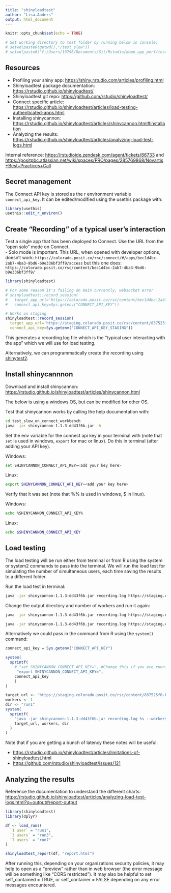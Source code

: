 ```yaml
---
title: "shinyloadtest"
author: "Lisa.Anders"
output: html_document
---
```


```r
knitr::opts_chunk$set(echo = TRUE)

# Set working directory to test folder by running below in console: 
# setwd(paste0(getwd(),"/test_slow"))
# setwd(paste0("C:/Users/19796/Documents/Git/Rstudio/demo_app_perf/test_slow_on_connect_workbench"))

```

## Resources 

 - Profiling your shiny app: <https://shiny.rstudio.com/articles/profiling.html> 
 - Shinyloadtest package documentation: <https://rstudio.github.io/shinyloadtest/>
 - Shinyloadtest git repo: <https://github.com/rstudio/shinyloadtest/> 
 - Connect specific article: <https://rstudio.github.io/shinyloadtest/articles/load-testing-authenticated-apps.html>
 - Installing shinycannon: <https://rstudio.github.io/shinyloadtest/articles/shinycannon.html#installation>
 - Analyzing the results: <https://rstudio.github.io/shinyloadtest/articles/analyzing-load-test-logs.html> 

Internal reference: <https://rstudioide.zendesk.com/agent/tickets/86733> and <https://positpbc.atlassian.net/wiki/spaces/PRO/pages/285769868/Novartis+Best+Practices+Call>

## Secret management 

The Connect API key is stored as the r environment variable `connect_api_key`. It can be edited/modified using the usethis package with: 
```r
library(usethis)
usethis::edit_r_environ()
```

## Create "Recording" of a typical user's interaction

Test a single app that has been deployed to Connect. Use the URL from the "open solo" mode on Connect.  
 - Solo mode is important. This URL, when opened with developer options, doesn't work: `https://colorado.posit.co/rsc/connect/#/apps/bec1d4bc-2ab7-4ba3-9bd6-b9e336bf3ff9/access` but this one does: `https://colorado.posit.co/rsc/content/bec1d4bc-2ab7-4ba3-9bd6-b9e336bf3ff9/`

```r
library(shinyloadtest)

# For some reason it's failing on main currently, websocket error
# shinyloadtest::record_session(
#   target_app_url='https://colorado.posit.co/rsc/content/bec1d4bc-2ab7-4ba3-9bd6-b9e336bf3ff9/', 
#   connect_api_key=Sys.getenv("CONNECT_API_KEY"))

# Works on staging
shinyloadtest::record_session(
  target_app_url='https://staging.colorado.posit.co/rsc/content/837525f0-b7f7-4c6d-9cd1-77fdd4a2ebc0',
  connect_api_key=Sys.getenv("CONNECT_API_KEY_STAGING"))
```

This generates a recording.log file which is the "typical user interacting with the app" which we will use for load testing. 

Alternatively, we can programmatically create the recording using [shinytest2](https://rstudio.github.io/shinytest2/articles/use-application-audit.html?q=load%20test#load-testing-with-shinytest2). 

## Install shinycannnon

Download and install shinycannon: <https://rstudio.github.io/shinyloadtest/articles/shinycannon.html> 

The below is using a windows OS, but can be modified for other OS. 

Test that shinycannon works by calling the help documentation with: 

```bash
cd test_slow_on_connect_workbench
java -jar shinycannon-1.1.3-dd43f6b.jar -h
```

Set the env variable for the connect api key in your terminal with (note that `set` is used in windows, `export` for mac or linux). Do this in terminal (after adding your API key). 

Windows: 
```bash
set SHINYCANNON_CONNECT_API_KEY=<add your key here>
```

Linux: 
```bash
export SHINYCANNON_CONNECT_API_KEY=<add your key here>
```

Verify that it was set (note that %% is used in windows, $ in linux). 

Windows: 
```bash
echo %SHINYCANNON_CONNECT_API_KEY%
```

Linux:
```bash
echo $SHINYCANNON_CONNECT_API_KEY
```

## Load testing

The load testing will be run either from terminal or from R using the system or system2 commands to pass into the terminal. We will run the load test for simulating the number of simultaneous users, each time saving the results to a different folder. 

Run the load test in terminal: 

```bash
java -jar shinycannon-1.1.3-dd43f6b.jar recording.log https://staging.colorado.posit.co/rsc/content/837525f0-b7f7-4c6d-9cd1-77fdd4a2ebc0 --workers 1 --loaded-duration-minutes 2 --output-dir run1 --overwrite-output
```

Change the output directory and number of workers and run it again: 

```bash
java -jar shinycannon-1.1.3-dd43f6b.jar recording.log https://staging.colorado.posit.co/rsc/content/837525f0-b7f7-4c6d-9cd1-77fdd4a2ebc0 --workers 3 --loaded-duration-minutes 2 --output-dir run3 --overwrite-output
```

```bash
java -jar shinycannon-1.1.3-dd43f6b.jar recording.log https://staging.colorado.posit.co/rsc/content/837525f0-b7f7-4c6d-9cd1-77fdd4a2ebc0 --workers 7 --loaded-duration-minutes 2 --output-dir run7 --overwrite-output
```

Alternatively we could pass in the command from R using the `system()` command: 

```r
connect_api_key = Sys.getenv("CONNECT_API_KEY")

system(
  sprintf(
    # "set SHINYCANNON_CONNECT_API_KEY=", #Change this if you are running on Windows
     "export SHINYCANNON_CONNECT_API_KEY=",
    connect_api_key
    )
)

target_url <- "https://staging.colorado.posit.co/rsc/content/837525f0-b7f7-4c6d-9cd1-77fdd4a2ebc0"
workers <- 1
dir <- "run1"
system(
  sprintf(
    "java -jar shinycannon-1.1.3-dd43f6b.jar recording.log %s --workers %s --loaded-duration-minutes 2 --output-dir %s --overwrite-output",
    target_url, workers, dir
  )
)
```

Note that if you are getting a bunch of latency these notes will be useful: 

 - <https://rstudio.github.io/shinyloadtest/articles/limitations-of-shinyloadtest.html>
 - <https://github.com/rstudio/shinyloadtest/issues/121>


## Analyzing the results 

Reference the documentation to understand the different charts: <https://rstudio.github.io/shinyloadtest/articles/analyzing-load-test-logs.html?q=output#report-output> 

```r
library(shinyloadtest)
library(dplyr)

df <- load_runs(
  `1 user` = "run1",
  `3 users` = "run3",
  `7 users` = "run7"
)

shinyloadtest_report(df, "report.html")

```

After running this, depending on your organizations security policies, it may help to open as a "preview" rather than in web browser (the error message will be something like "CORS restricted"). It may also be helpful to set self_contained = TRUE, or self_container = FALSE depending on any error messages encountered. 

